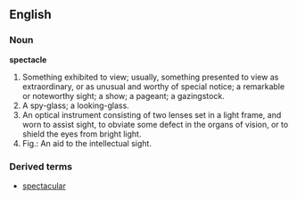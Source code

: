 ==English==

===Noun===
'''spectacle'''

#Something exhibited to view; usually, something presented to view as extraordinary, or as unusual and worthy of special notice; a remarkable or noteworthy sight; a show; a pageant; a gazingstock.
#A spy-glass; a looking-glass.
#An optical instrument consisting of two lenses set in a light frame, and worn to assist sight, to obviate some defect in the organs of vision, or to shield the eyes from bright light.
#Fig.: An aid to the intellectual sight.

===Derived terms===
*[[spectacular]]